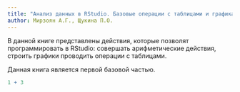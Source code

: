 ---
title: "Анализ данных в RStudio. Базовые операции с таблицами и графиками"
author: Мирзоян А.Г., Щукина П.О. 
---

В данной книге представлены действия, которые позволят программировать в RStudio: совершать арифметические действия, строить графики проводить операции с таблицами.

Данная книга является первой базовой частью.

```{r}
1 + 3
```
